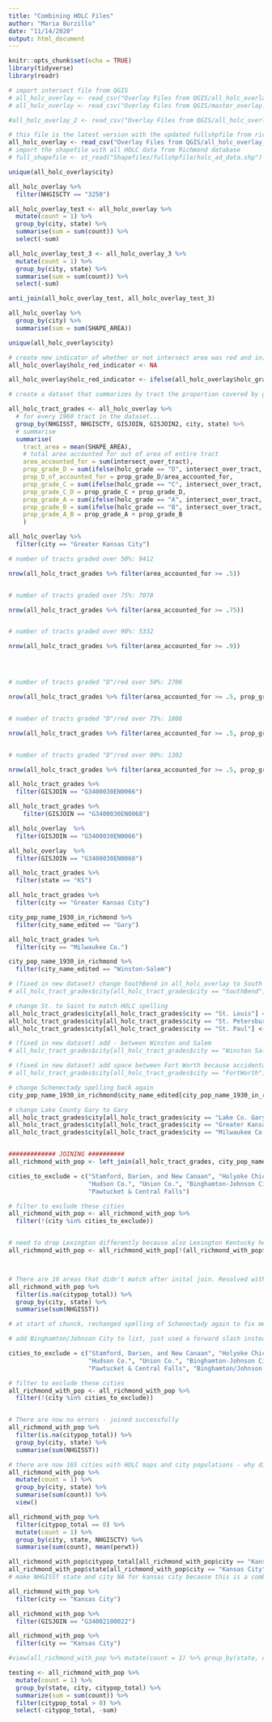 ```yaml
---
title: "Combining HOLC Files"
author: "Maria Burzillo"
date: "11/14/2020"
output: html_document
---
```


```r
knitr::opts_chunk$set(echo = TRUE)
library(tidyverse)
library(readr)
```

```r

# import intersect file from QGIS
# all_holc_overlay <- read_csv("Overlay Files from QGIS/all_holc_overlay.csv")
# all_holc_overlay <- read_csv("Overlay Files from QGIS/master_overlay.csv")

#all_holc_overlay_2 <- read_csv("Overlay Files from QGIS/all_holc_overlay_2.csv")

# this file is the latest version with the updated fullshpfile from richmond (Saved on desktop) and with the geometries fixed for both HOLC files and 1960 tracts. This should include the max intersections/tracts possible
all_holc_overlay <- read_csv("Overlay Files from QGIS/all_holc_overlay_3.csv")
# import the shapefile with all HOLC data from Richmond database
# full_shapefile <- st_read("Shapefiles/fullshpfile/holc_ad_data.shp") 

unique(all_holc_overlay$city)

all_holc_overlay %>%
  filter(NHGISCTY == "3250")
```

```r

all_holc_overlay_test <- all_holc_overlay %>% 
  mutate(count = 1) %>%
  group_by(city, state) %>%
  summarise(sum = sum(count)) %>%
  select(-sum)

all_holc_overlay_test_3 <- all_holc_overlay_3 %>% 
  mutate(count = 1) %>%
  group_by(city, state) %>%
  summarise(sum = sum(count)) %>%
  select(-sum)

anti_join(all_holc_overlay_test, all_holc_overlay_test_3)

```


```r
all_holc_overlay %>%
  group_by(city) %>%
  summarise(sum = sum(SHAPE_AREA))

unique(all_holc_overlay$city)
```


```r

# create new indicator of whether or not intersect area was red and initialize with NA value
all_holc_overlay$holc_red_indicator <- NA

all_holc_overlay$holc_red_indicator <- ifelse(all_holc_overlay$holc_grade == "D", 1, 0)

```


```r

# create a dataset that summarizes by tract the proportion covered by graded HOLC areas and the proportion of the tract with a graded area that is "D"/Red

all_holc_tract_grades <- all_holc_overlay %>%
  # for every 1960 tract in the dataset...
  group_by(NHGISST, NHGISCTY, GISJOIN, GISJOIN2, city, state) %>%
  # summarise
  summarise(
    tract_area = mean(SHAPE_AREA),
    # total area accounted for out of area of entire tract
    area_accounted_for = sum(intersect_over_tract),
    prop_grade_D = sum(ifelse(holc_grade == "D", intersect_over_tract, 0)),
    prop_D_of_accounted_for = prop_grade_D/area_accounted_for,
    prop_grade_C = sum(ifelse(holc_grade == "C", intersect_over_tract, 0)),
    prop_grade_C_D = prop_grade_C + prop_grade_D,
    prop_grade_A = sum(ifelse(holc_grade == "A", intersect_over_tract, 0)),
    prop_grade_B = sum(ifelse(holc_grade == "B", intersect_over_tract, 0)),
    prop_grade_A_B = prop_grade_A + prop_grade_B
    )

all_holc_overlay %>%
  filter(city == "Greater Kansas City")
```

```r

# number of tracts graded over 50%: 9412

nrow(all_holc_tract_grades %>% filter(area_accounted_for >= .5))


# number of tracts graded over 75%: 7078

nrow(all_holc_tract_grades %>% filter(area_accounted_for >= .75))


# number of tracts graded over 90%: 5332

nrow(all_holc_tract_grades %>% filter(area_accounted_for >= .9))




# number of tracts graded "D"/red over 50%: 2706

nrow(all_holc_tract_grades %>% filter(area_accounted_for >= .5, prop_grade_D >= .5))


# number of tracts graded "D"/red over 75%: 1806

nrow(all_holc_tract_grades %>% filter(area_accounted_for >= .5, prop_grade_D >= .75))


# number of tracts graded "D"/red over 90%: 1302

nrow(all_holc_tract_grades %>% filter(area_accounted_for >= .5, prop_grade_D >= .9))

```


```r
all_holc_tract_grades %>%
  filter(GISJOIN == "G3400030EN0066")

all_holc_tract_grades %>%
    filter(GISJOIN == "G3400030EN0068")
```

```r
all_holc_overlay  %>%
  filter(GISJOIN == "G3400030EN0066")

all_holc_overlay  %>%
  filter(GISJOIN == "G3400030EN0068")

```

```r

all_holc_tract_grades %>%
  filter(state == "KS")

all_holc_tract_grades %>%
  filter(city == "Greater Kansas City")

city_pop_name_1930_in_richmond %>%
  filter(city_name_edited == "Gary")

all_holc_tract_grades %>%
  filter(city == "Milwaukee Co.")

city_pop_name_1930_in_richmond %>%
  filter(city_name_edited == "Winston-Salem")
```


```r


# (fixed in new dataset) change SouthBend in all_holc_overlay to South Bend (missing a space)
# all_holc_tract_grades$city[all_holc_tract_grades$city == "SouthBend"] <- "South Bend"

# change St. to Saint to match HOLC spelling
all_holc_tract_grades$city[all_holc_tract_grades$city == "St. Louis"] <- "Saint Louis"
all_holc_tract_grades$city[all_holc_tract_grades$city == "St. Petersburg"] <- "Saint Petersburg"
all_holc_tract_grades$city[all_holc_tract_grades$city == "St. Paul"] <- "Saint Paul"

# (fixed in new dataset) add - between Winston and Salem
# all_holc_tract_grades$city[all_holc_tract_grades$city == "Winston Salem"] <- "Winston-Salem"

# (fixed in new dataset) add space between Fort Worth because accidentally didn't earlier
# all_holc_tract_grades$city[all_holc_tract_grades$city == "FortWorth"] <- "Fort Worth"

# change Schenectady spelling back again
city_pop_name_1930_in_richmond$city_name_edited[city_pop_name_1930_in_richmond$City == "Schenectady"] <- "Schenectady"

# change Lake County Gary to Gary
all_holc_tract_grades$city[all_holc_tract_grades$city == "Lake Co. Gary"] <- "Gary"
all_holc_tract_grades$city[all_holc_tract_grades$city == "Greater Kansas City"] <- "Kansas City"
all_holc_tract_grades$city[all_holc_tract_grades$city == "Milwaukee Co."] <- "Milwaukee"


############# JOINING ##########
all_richmond_with_pop <- left_join(all_holc_tract_grades, city_pop_name_1930_in_richmond, by = c("city" = "city_name_edited", "state" = "state_ab"))

cities_to_exclude = c("Stamford, Darien, and New Canaan", "Holyoke Chicopee", "Bergen Co.", "Essex Co.", 
                      "Hudson Co.", "Union Co.", "Binghamton-Johnson City", "Lower Westchester Co.",
                      "Pawtucket & Central Falls")

# filter to exclude these cities
all_richmond_with_pop <- all_richmond_with_pop %>%
  filter(!(city %in% cities_to_exclude))


# need to drop Lexington differently because also Lexington Kentucky here
all_richmond_with_pop <- all_richmond_with_pop[!(all_richmond_with_pop$city == "Lexington" & all_richmond_with_pop$state == "MA"),]



# There are 10 areas that didn't match after inital join. Resolved with steps below...
all_richmond_with_pop %>% 
  filter(is.na(citypop_total)) %>% 
  group_by(city, state) %>%
  summarise(sum(NHGISST))

# at start of chunck, rechanged spelling of Schenectady again to fix merge issue with that city and change SouthBend in all_holc_overlay to South Bend (missing a space) to fix join issue.

# add Binghamton/Johnson City to list, just used a forward slash instead of - here. Add Essex County, Hudson County, and Lake County Gary here instad of abbreviating Co.

cities_to_exclude = c("Stamford, Darien, and New Canaan", "Holyoke Chicopee", "Bergen Co.", "Essex Co.", 
                      "Hudson Co.", "Union Co.", "Binghamton-Johnson City", "Lower Westchester Co.",
                      "Pawtucket & Central Falls", "Binghamton/Johnson City", "Essex Co.", "Hudson County")

# filter to exclude these cities
all_richmond_with_pop <- all_richmond_with_pop %>%
  filter(!(city %in% cities_to_exclude))


# There are now no errors - joined successfully
all_richmond_with_pop %>% 
  filter(is.na(citypop_total)) %>% 
  group_by(city, state) %>%
  summarise(sum(NHGISST))

# there are now 165 cities with HOLC maps and city populations - why did some disappear?
all_richmond_with_pop %>% 
  mutate(count = 1) %>%
  group_by(city, state) %>%
  summarise(sum(count)) %>%
  view()

all_richmond_with_pop %>%
  filter(citypop_total == 0) %>%
  mutate(count = 1) %>%
  group_by(city, state, NHGISCTY) %>%
  summarise(sum(count), mean(perwt))

```

```r

all_richmond_with_pop$citypop_total[all_richmond_with_pop$city == "Kansas City"] <- 521500
all_richmond_with_pop$state[all_richmond_with_pop$city == "Kansas City"] <- "KS/MO"
# make NHGISST state and city NA for kansas city because this is a combo for KS and MO but richmond classified it only as MO for some reason


```


```r
all_richmond_with_pop %>%
  filter(city == "Kansas City")
```

```r

all_richmond_with_pop %>%
  filter(GISJOIN == "G34002100022")

all_richmond_with_pop %>%
  filter(city == "Kansas City")

#view(all_richmond_with_pop %>% mutate(count = 1) %>% group_by(state, city, citypop_total) %>% summarize(sum = sum(count)))

testing <- all_richmond_with_pop %>% 
  mutate(count = 1) %>% 
  group_by(state, city, citypop_total) %>% 
  summarize(sum = sum(count)) %>%
  filter(citypop_total > 0) %>%
  select(-citypop_total, -sum)

```


